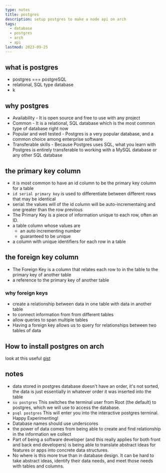 ```yaml
---
type: notes
title: postgres
description: setup postgres to make a node api on arch
tags:
  - database
  - postgres
  - arch
  - api
lastmod: 2023-09-25
---
```


## what is postgres

- postgres === postgreSQL
- relational, SQL type database
- k

## why postgres

- Availability - It is open source and free to use with any project
- Common - It is a relational, SQL database which is the most common type of database right now
- Popular and well tested - Postgres is a very popular database, and a common choice among enterprise software
- Transferable skills - Because Postgres uses SQL, what you learn with Postgres is entirely transferable to working with a MySQL database or any other SQL database

## the primary key column

- it is most common to have an id column to be the primary key column for a table
- `id serial primary key` is used to differentiate between different rows that may be identical
- serial: the values will of the id column will be auto-incrementaing and one greater than the row previous
- The Primary Key is a piece of information unique to each row, often an ID.
- a table column whose values are
  - an auto incrementing number
  - guaranteed to be unique
- a column with unique identifiers for each row in a table

## the foreign key column

- The Foreign Key is a column that relates each row to in the table to the primary key of another table
- a reference to the primary key of another table

### why foreign keys

- create a relationship between data in one table with data in another table
- to connect information from from different tables
- allow queries to span multiple tables
- Having a foreign key allows us to query for relationships between two tables of data

## How to install postgres on arch

look at this useful [gist](https://gist.github.com/NickMcSweeney/3444ce99209ee9bd9393ae6ab48599d8)

## notes

- data stored in postgres database doesn't have an order, it's not sorted, the data is just essentially in whatever order it was inserted into the table
- `su postgres` This switches the terminal user from Root (the default) to postgres, which we will use to access the database.
- `psql postgres` This will enter you into the interactive postgres terminal. Happy Experimenting!
- Database names should use underscores
- the power of data comes from being able to create and find relationship in the information we collect
- Part of being a software developer (and this really applies for both front and back end developers) is being able to translate abstract ideas for features or apps into concrete data structures.
- No where is this more true than in database design. It can be hard to take abstract ideas, identify their data needs, and meet those needs with tables and columns.
